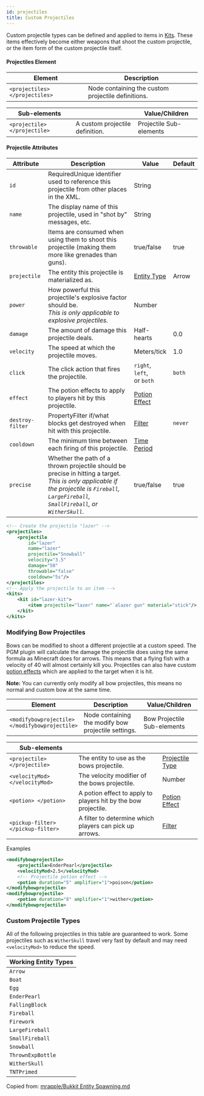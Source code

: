 ```yaml
---
id: projectiles
title: Custom Projectiles
---
```


Custom projectile types can be defined and applied to items in [Kits](/docs/modules/gear/kits).
These items effectively become either weapons that shoot the custom projectile,
or the item form of the custom projectile itself.

#### Projectiles Element

| Element | Description |
|---|---|
| `<projectiles> </projectiles>` | Node containing the custom projectile definitions. |

| Sub-elements || Value/Children |
|---|---|---|
| `<projectile> </projectile>` | A custom projectile definition. | <span className="badge badge--secondary">Projectile Sub-elements</span> |

#### Projectile Attributes

| Attribute | Description | Value | Default |
|---|---|---|---|
| `id` | <span className="badge badge--danger">Required</span>Unique identifier used to reference this projectile from other places in the XML. | <span className="badge badge--primary">String</span> |
| `name` | The display name of this projectile, used in "shot by" messages, etc. | <span className="badge badge--primary">String</span> |
| `throwable` | Items are consumed when using them to shoot this projectile (making them more like grenades than guns). | <span className="badge badge--primary">true/false</span> | true |
| `projectile` | The entity this projectile is materialized as. | [Entity Type](/docs/reference/entities/entity-types) | <span className="badge badge--secondary">Arrow</span> |
| `power` | How powerful this projectile's explosive factor should be.<br />*This is only applicable to explosive projectiles.*  | <span className="badge badge--primary">Number</span> |
| `damage` | The amount of damage this projectile deals. | <span className="badge badge--primary">Half-hearts</span> | 0.0 |
| `velocity` | The speed at which the projectile moves. | <span className="badge badge--primary">Meters/tick</span> | 1.0 |
| `click` | The click action that fires the projectile. | `right`,<br />`left`,<br />or `both` | `both` |
| `effect` | The potion effects to apply to players hit by this projectile. | [Potion Effect](/docs/modules/gear/potions) |
| `destroy-filter` | <span className="badge badge--secondary" title="Can be this attribute or a sub-element.">Property</span>Filter if/what blocks get destroyed when hit with this projectile. | [Filter](/docs/modules/mechanics/filters) | `never` |
| `cooldown` | The minimum time between each firing of this projectile. | [Time Period](/docs/reference/misc/time-periods) |
| `precise` | Whether the path of a thrown projectile should be precise in hitting a target.<br />*This is only applicable if the projectile is `Fireball`, `LargeFireball`, `SmallFireball`, or `WitherSkull`.* | <span className="badge badge--primary">true/false</span> | true |

```xml
<!-- Create the projectile "lazer" -->
<projectiles>
    <projectile
        id="lazer"
        name="lazer"
        projectile="Snowball"
        velocity="3.5"
        damage="50"
        throwable="false"
        cooldown="5s"/>
</projectiles>
<!-- Apply the projectile to an item -->
<kits>
    <kit id="lazer-kit">
        <item projectile="lazer" name="`alazer gun" material="stick"/>
    </kit>
</kits>
```

### Modifying Bow Projectiles

Bows can be modified to shoot a different projectile at a custom speed.
The PGM plugin will calculate the damage the projectile does using the same formula as Minecraft does for arrows.
This means that a flying fish with a velocity of 40 will almost certainly kill you.
Projectiles can also have custom [potion effects](/docs/modules/gear/potions) which are applied to the target when it is hit.

**Note:** You can currently only modify all bow projectiles, this means no normal and custom bow at the same time.

| Element | Description | Value/Children |
|---|---|---|
| `<modifybowprojectile>`<br />`</modifybowprojectile>` | Node containing the modify bow projectile settings. | <span className="badge badge--secondary">Bow Projectile Sub-elements</span> |

| Sub-elements |||
|---|---|---|
| `<projectile> </projectile>` | The entity to use as the bows projectile. | [Projectile Type](/docs/modules/gear/projectiles#custom-projectile-types) |
| `<velocityMod> </velocityMod>` | The velocity modifier of the bows projectile. | <span className="badge badge--primary">Number</span> |
| `<potion> </potion>` | A potion effect to apply to players hit by the bow projectile. | [Potion Effect](/docs/modules/gear/potions) |
| `<pickup-filter> </pickup-filter>` | A filter to determine which players can pick up arrows. | [Filter](/docs/modules/mechanics/filters) |

Examples

```xml
<modifybowprojectile>
    <projectile>EnderPearl</projectile>
    <velocityMod>2.5</velocityMod>
    <!-- Projectile potion effect -->
    <potion duration="5" amplifier="1">poison</potion>
</modifybowprojectile>
<modifybowprojectile>
    <potion duration="8" amplifier="1">wither</potion>
</modifybowprojectile>
```

### Custom Projectile Types

All of the following projectiles in this table are guaranteed to work.
Some projectiles such as `WitherSkull` travel very fast by default and may need `<velocityMod>` to reduce the speed.

| Working Entity Types |
|---|
| `Arrow` |
| `Boat` |
| `Egg` |
| `EnderPearl` |
| `FallingBlock` |
| `Fireball` |
| `Firework` |
| `LargeFireball` |
| `SmallFireball` |
| `Snowball` |
| `ThrownExpBottle` |
| `WitherSkull` |
| `TNTPrimed` |

Copied from: [mrapple/Bukkit Entity Spawning.md](https://gist.github.com/4617111)
